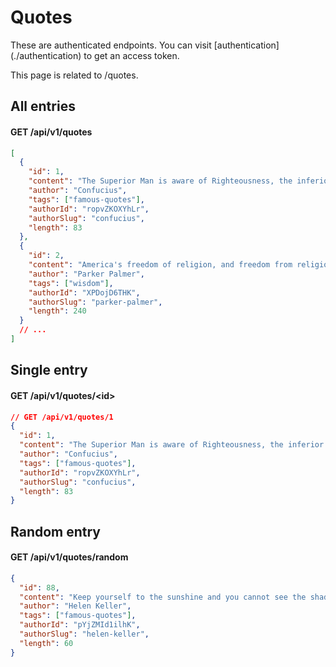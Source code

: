 
# Quotes

<Callout type="warning" emoji="⚠️">
  These are authenticated endpoints. You can visit
  [authentication](./authentication) to get an access token.
</Callout>

This page is related to /quotes.

## All entries

#### GET /api/v1/quotes

```json
[
  {
    "id": 1,
    "content": "The Superior Man is aware of Righteousness, the inferior man is aware of advantage.",
    "author": "Confucius",
    "tags": ["famous-quotes"],
    "authorId": "ropvZKOXYhLr",
    "authorSlug": "confucius",
    "length": 83
  },
  {
    "id": 2,
    "content": "America's freedom of religion, and freedom from religion, offers every wisdom tradition an opportunity to address our soul-deep needs: Christianity, Judaism, Islam, Buddhism, Hinduism, secular humanism, agnosticism and atheism among others.",
    "author": "Parker Palmer",
    "tags": ["wisdom"],
    "authorId": "XPDojD6THK",
    "authorSlug": "parker-palmer",
    "length": 240
  }
  // ...
]
```

## Single entry

#### GET /api/v1/quotes/\<id>

```json
// GET /api/v1/quotes/1
{
  "id": 1,
  "content": "The Superior Man is aware of Righteousness, the inferior man is aware of advantage.",
  "author": "Confucius",
  "tags": ["famous-quotes"],
  "authorId": "ropvZKOXYhLr",
  "authorSlug": "confucius",
  "length": 83
}
```

## Random entry

#### GET /api/v1/quotes/random

```json
{
  "id": 88,
  "content": "Keep yourself to the sunshine and you cannot see the shadow.",
  "author": "Helen Keller",
  "tags": ["famous-quotes"],
  "authorId": "pYjZMId1ilhK",
  "authorSlug": "helen-keller",
  "length": 60
}
```
